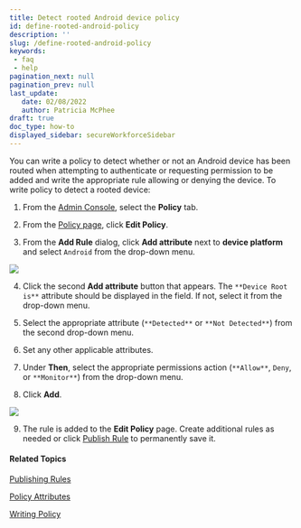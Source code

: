 ```yaml
---
title: Detect rooted Android device policy
id: define-rooted-android-policy
description: ''
slug: /define-rooted-android-policy
keywords: 
 - faq
 - help
pagination_next: null
pagination_prev: null
last_update: 
   date: 02/08/2022
   author: Patricia McPhee
draft: true
doc_type: how-to
displayed_sidebar: secureWorkforceSidebar
--- 
```



You can write a policy to detect whether or not an Android device has been routed when attempting to authenticate or requesting permission to be added and write the appropriate rule allowing or denying the device. To write policy to detect a rooted device:

1. From the [Admin Console](/docs/secure-work/workforce-settings/admin-console/admin-console-login), select the **Policy** tab.

2. From the [Policy page](/docs/secure-work/workforce-settings/policy/policy-writing/writing-policy#creating-rules), click **Edit Policy**. 

3. From the **Add Rule** dialog, click **Add attribute** next to **device platform** and select `Android` from the drop-down menu. 

  ![](/images/policy/device_platform_android.PNG)

4. Click the second **Add attribute** button that appears. The `**Device Root is**` attribute should be displayed in the field. If not, select it from the drop-down menu.

5. Select the appropriate attribute (`**Detected**` or `**Not Detected**`) from the second drop-down menu.

6. Set any other applicable attributes.

7. Under **Then**, select the appropriate permissions action (`**Allow**`, `Deny`, or `**Monitor**`) from the drop-down menu.

8. Click **Add**. 

  ![](/images/policy/device_rooted_android_detected_deny.PNG)

9. The rule is added to the **Edit Policy** page. Create additional rules as needed or click [Publish Rule](/docs/secure-work/workforce-settings/policy/policy-publish-rules/publishing-rules) to permanently save it.

<NotePolicyMustBePublished />

#### Related Topics

[Publishing Rules](/docs/secure-work/workforce-settings/policy/policy-publish-rules/publishing-rules)

[Policy Attributes](/docs/secure-work/workforce-settings/policy/policy-writing/policy-attributes)

[Writing Policy](/docs/secure-work/workforce-settings/policy/policy-writing/writing-policy)